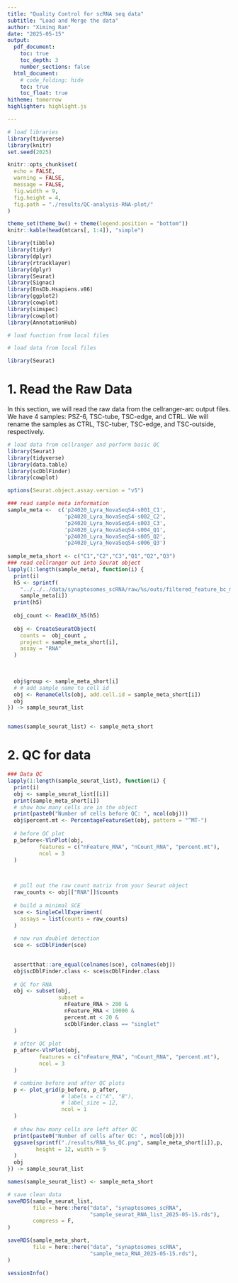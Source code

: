 ```yaml
---
title: "Quality Control for scRNA seq data"
subtitle: "Load and Merge the data"
author: "Ximing Ran"
date: "2025-05-15"
output:
  pdf_document:
    toc: true
    toc_depth: 3
    number_sections: false
  html_document:
    # code_folding: hide
    toc: true
    toc_float: true
hitheme: tomorrow
highlighter: highlight.js

---
```


```r
# load libraries
library(tidyverse)
library(knitr)
set.seed(2025)

knitr::opts_chunk$set(
  echo = FALSE,
  warning = FALSE,
  message = FALSE,
  fig.width = 9,
  fig.height = 4,
  fig.path = "./results/QC-analysis-RNA-plot/"
)

theme_set(theme_bw() + theme(legend.position = "bottom"))
knitr::kable(head(mtcars[, 1:4]), "simple")
```

```r
library(tibble)
library(tidyr)
library(dplyr)
library(rtracklayer)
library(dplyr)
library(Seurat)
library(Signac)
library(EnsDb.Hsapiens.v86)
library(ggplot2)
library(cowplot)
library(simspec)
library(cowplot)
library(AnnotationHub)

```



```r
# load function from local files

```


```r
# load data from local files

library(Seurat)


```


\newpage

# 1. Read the Raw Data

In this section, we will read the raw data from the cellranger-arc output files. We have 4 samples: PSZ-6, TSC-tube, TSC-edge, and CTRL. We will rename the samples as CTRL, TSC-tuber, TSC-edge, and TSC-outside, respectively. 


```r
# load data from cellranger and perform basic QC
library(Seurat)
library(tidyverse)
library(data.table)
library(scDblFinder)
library(cowplot)

options(Seurat.object.assay.version = "v5")

### read sample meta information
sample_meta <-  c('p24020_Lyra_NovaSeqS4-s001_C1', 
                  'p24020_Lyra_NovaSeqS4-s002_C2',
                  'p24020_Lyra_NovaSeqS4-s003_C3',
                  'p24020_Lyra_NovaSeqS4-s004_Q1',
                  'p24020_Lyra_NovaSeqS4-s005_Q2',
                  'p24020_Lyra_NovaSeqS4-s006_Q3')
                  
sample_meta_short <- c("C1","C2","C3","Q1","Q2","Q3")
### read cellranger out into Seurat object
lapply(1:length(sample_meta), function(i) {
  print(i)
  h5 <- sprintf(
    "../../../data/synaptosomes_scRNA/raw/%s/outs/filtered_feature_bc_matrix.h5",
    sample_meta[i])
  print(h5)
  
  obj_count <- Read10X_h5(h5)
  
  obj <- CreateSeuratObject(
    counts =  obj_count ,
    project = sample_meta_short[i],
    assay = "RNA"
  )
 

  
  obj$group <- sample_meta_short[i]
  # # add sample name to cell id
  obj <- RenameCells(obj, add.cell.id = sample_meta_short[i])
  obj
}) -> sample_seurat_list


names(sample_seurat_list) <- sample_meta_short


```
\newpage

# 2. QC for data

```r

### Data QC
lapply(1:length(sample_seurat_list), function(i) {
  print(i)
  obj <- sample_seurat_list[[i]]
  print(sample_meta_short[i])
  # show how many cells are in the object
  print(paste0("Number of cells before QC: ", ncol(obj)))
  obj$percent.mt <- PercentageFeatureSet(obj, pattern = "^MT-")
  
  # before QC plot
  p_before<-VlnPlot(obj,
          features = c("nFeature_RNA", "nCount_RNA", "percent.mt"),
          ncol = 3
  )


  
  # pull out the raw count matrix from your Seurat object
  raw_counts <- obj[["RNA"]]$counts
  
  # build a minimal SCE
  sce <- SingleCellExperiment(
    assays = list(counts = raw_counts)
  )
  
  # now run doublet detection
  sce <- scDblFinder(sce)
  

  assertthat::are_equal(colnames(sce), colnames(obj))
  obj$scDblFinder.class <- sce$scDblFinder.class
  
  # QC for RNA
  obj <- subset(obj,
                subset =
                  nFeature_RNA > 200 &
                  nFeature_RNA < 10000 &
                  percent.mt < 20 &
                  scDblFinder.class == "singlet"
  )
  
  # after QC plot
  p_after<-VlnPlot(obj,
          features = c("nFeature_RNA", "nCount_RNA", "percent.mt"),
          ncol = 3
  )

  # combine before and after QC plots
  p <- plot_grid(p_before, p_after,
                 # labels = c("A", "B"),
                 # label_size = 12,
                 ncol = 1
  )
  
  # show how many cells are left after QC
  print(paste0("Number of cells after QC: ", ncol(obj)))
  ggsave(sprintf("./results/RNA_%s_QC.png", sample_meta_short[i]),p,
         height = 12, width = 9
  )
  obj
}) -> sample_seurat_list

names(sample_seurat_list) <- sample_meta_short

# save clean data
saveRDS(sample_seurat_list,
        file = here::here("data", "synaptosomes_scRNA",
                          "sample_seurat_RNA_list_2025-05-15.rds"),
        compress = F,
)

saveRDS(sample_meta_short,
        file = here::here("data", "synaptosomes_scRNA",
                          "sample_meta_RNA_2025-05-15.rds"),
)


```



\newpage
```r
sessionInfo()
```

